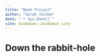```yaml
--- 
title: "Book Project"
author: "Sarah Yochem"
date: "`r Sys.Date()`"
site: bookdown::bookdown_site
---
```


# Down the rabbit-hole

